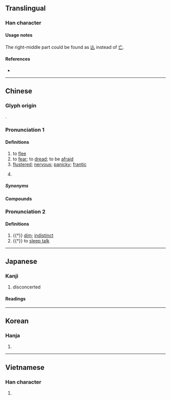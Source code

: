 {{character info/new}}
==Translingual==

===Han character===
{{Han char|rn=61|rad=心|as=10|asj=9|sn=13|snj=12|four=94011|canj=PTYU|ids=⿰忄荒}}

====Usage notes====
The right-middle part could be found as [[亾]] instead of [[亡]].

====References====
* {{Han ref|kx=0398.090|dkj=11057|dj=0737.090|hdz=42326.070|uh=614C|ud=24908|bh=B757|bd=46935}}

----

==Chinese==
{{zh-forms}}

===Glyph origin===
{{Han etym}}
{{Han compound|心|t1=heart|alt1=忄|荒|ls=psc|c1=s|c2=p}}.

===Pronunciation 1===
{{zh-pron
|m=huāng,huang,2nb=as adjectival complement
|c=fong1
|h=pfs=fông
|md=huŏng
|mn=hong
|mn-t=huang1
|w=1huaan
|oc=n,1
|ma=Zh-huang.ogg
|cat=v,a
}}

====Definitions====
{{zh-hanzi}}

# to [[flee]]
# to [[fear]]; to [[dread]]; to be [[afraid]]
# [[flustered]]; [[nervous]]; [[panicky]]; [[frantic]]
# {{lb|zh|colloquial}} {{n-g|Used as an [[adjectival]] [[complement]] after {{zh-l|得|tr=de}}, to [[emphasise]] the [[unbearability]] or [[extent]] of the [[adjectival]] [[state]].}}

=====Synonyms=====
{{zh-dial|害怕}}

====Compounds====
{{zh-der|fold=1|慌成一團|急慌|慌了手腳|恐慌|慌忙無措|心慌|慌速|慌腿|慌手慌腳|慌慌忙忙|慌慌張張|慌悚|慌忙|慌張|慌了神兒|慌亂|慌不擇路|愴慌|意亂心慌|慌急|悶得慌|恐慌症|心慌膽戰|心慌意亂|慌手忙腳|亂得慌|害慌|慌張勢煞|慌裡慌張|慌神|不慌不忙|口隔心慌|慌張慌智|堵得慌|慌腳雞|磣的慌|戃慌|手慌腳忙|發慌|撐的慌|經濟恐慌|驚慌失色|鬼慌|驚慌失措|驚慌|貪慌|腸慌腹熱|累得慌|膩的慌|著慌/着慌|鬧的慌}}

===Pronunciation 2===
{{zh-pron
|m=huǎng
|c=fong2
|mc=y
|oc=1,2
|cat=a,v
}}

====Definitions====
{{zh-hanzi}}

# {{†}} [[dim]]; [[indistinct]]
# {{†}} to [[sleep talk]]

{{zh-cat|Elementary}}

----

==Japanese==

===Kanji===
{{ja-kanji|grade=c|rs=心10}}

# disconcerted

====Readings====
{{ja-readings
|goon=こう<くわう
|kanon=こう<くわう
|kun=あわ-てる, あわ-ただし.い, くらい
}}

----

==Korean==

===Hanja===
{{ko-hanja|hangeul=황|eumhun=|rv=hwang|mr=hwang|y=hwang}}

# {{defn|lang=ko|sort=心10}}

----

==Vietnamese==

===Han character===
{{vi-readings|rs=心10|hanviet=[[hoảng]], [[hoang]]}}

# {{defn|lang=vi|sort=心10}}